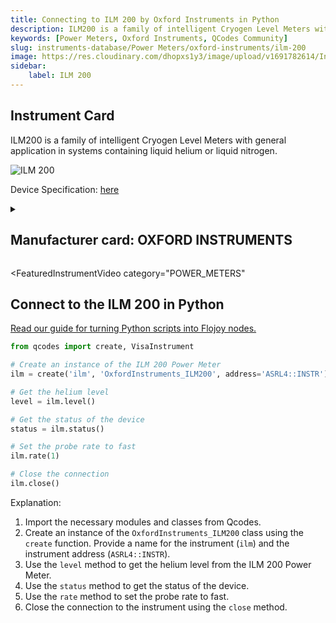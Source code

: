 ```yaml
---
title: Connecting to ILM 200 by Oxford Instruments in Python
description: ILM200 is a family of intelligent Cryogen Level Meters with general application in systems containing liquid helium or liquid nitrogen.
keywords: [Power Meters, Oxford Instruments, QCodes Community] 
slug: instruments-database/Power Meters/oxford-instruments/ilm-200 
image: https://res.cloudinary.com/dhopxs1y3/image/upload/v1691782614/Instruments/Power%20Meters/ILM-200/ILM-200.jpg
sidebar:
    label: ILM 200 
---
```



## Instrument Card

ILM200 is a family of intelligent Cryogen Level Meters with general application in systems containing liquid helium or liquid nitrogen.

![ILM 200](https://res.cloudinary.com/dhopxs1y3/image/upload/v1691782614/Instruments/Power%20Meters/ILM-200/ILM-200.jpg)

Device Specification: [here](https://lmu.web.psi.ch/docu/manuals/bulk_manuals/OxfordInstruments/ILM200.pdf)

<details style={{ marginTop: "15px"}}>
<summary><h2 style={{display:'inline'}}>Manufacturer card: OXFORD INSTRUMENTS</h2></summary>

![OXFORD INSTRUMENTS](https://res.cloudinary.com/dhopxs1y3/image/upload/v1692806167/Instruments/Vendor%20Logos/Oxford_Instruments.png)

Oxford Instruments plc is a United Kingdom manufacturing and research company that designs and manufactures tools and systems for industry and research. The company is headquartered in Abingdon, Oxfordshire, England, with sites in the United Kingdom, United States, Europe, and Asia.[2] It is listed on the London Stock Exchange and is a constituent of the FTSE 250 Index.[3]

- Headquarters: Abingdon, United Kingdom
- Yearly Revenue (millions, USD): 367.3
- Vendor Website: [here](https://www.oxinst.com/)

</details>


<FeaturedInstrumentVideo
  category="POWER_METERS"
></FeaturedInstrumentVideo>

## Connect to the ILM 200 in Python

[Read our guide for turning Python scripts into Flojoy nodes.](https://docs.flojoy.ai/contribution/blocks/custom-flojoy-block/)



<Tabs>
<TabItem value="Flojoy" label="Flojoy" className="flojoy-instrument-tabs">

<SectionsCard category="POWER_METERS" manufacturer="Oxford Instruments"></SectionsCard>

</TabItem>
<TabItem value="QCodes Community" label="QCodes Community">

```python
from qcodes import create, VisaInstrument

# Create an instance of the ILM 200 Power Meter
ilm = create('ilm', 'OxfordInstruments_ILM200', address='ASRL4::INSTR')

# Get the helium level
level = ilm.level()

# Get the status of the device
status = ilm.status()

# Set the probe rate to fast
ilm.rate(1)

# Close the connection
ilm.close()
```

Explanation:
1. Import the necessary modules and classes from Qcodes.
2. Create an instance of the `OxfordInstruments_ILM200` class using the `create` function. Provide a name for the instrument (`ilm`) and the instrument address (`ASRL4::INSTR`).
3. Use the `level` method to get the helium level from the ILM 200 Power Meter.
4. Use the `status` method to get the status of the device.
5. Use the `rate` method to set the probe rate to fast.
6. Close the connection to the instrument using the `close` method.

</TabItem>
</Tabs>